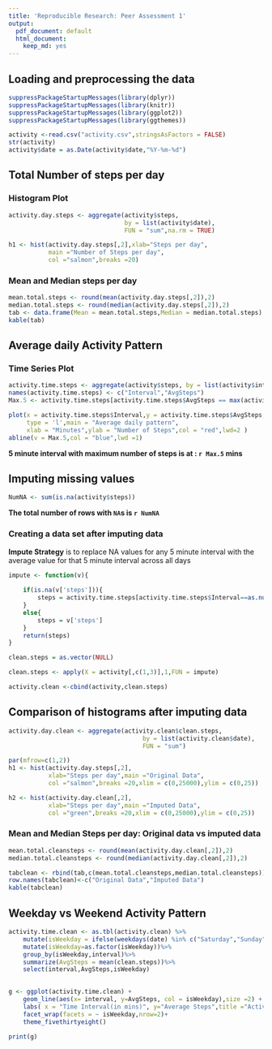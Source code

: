 ```yaml
---
title: 'Reproducible Research: Peer Assessment 1'
output:
  pdf_document: default
  html_document:
    keep_md: yes
---
```



## Loading and preprocessing the data
```r
suppressPackageStartupMessages(library(dplyr))
suppressPackageStartupMessages(library(knitr))
suppressPackageStartupMessages(library(ggplot2))
suppressPackageStartupMessages(library(ggthemes))
```

```r
activity <-read.csv("activity.csv",stringsAsFactors = FALSE)
str(activity)
activity$date = as.Date(activity$date,"%Y-%m-%d")

``` 

## Total Number of steps per day 

### Histogram Plot
```r

activity.day.steps <- aggregate(activity$steps, 
                                by = list(activity$date),
                                FUN = "sum",na.rm = TRUE)

h1 <- hist(activity.day.steps[,2],xlab="Steps per day",
           main ="Number of Steps per day",
           col ="salmon",breaks =20)

```

### Mean and Median steps per day
```r
mean.total.steps <- round(mean(activity.day.steps[,2]),2)
median.total.steps <- round(median(activity.day.steps[,2]),2)
tab <- data.frame(Mean = mean.total.steps,Median = median.total.steps)
kable(tab)
```
 

## Average daily Activity Pattern

### Time Series Plot
```r

activity.time.steps <- aggregate(activity$steps, by = list(activity$interval),FUN = "mean",na.rm = TRUE)
names(activity.time.steps) <- c("Interval","AvgSteps")
Max.5 <- activity.time.steps[activity.time.steps$AvgSteps == max(activity.time.steps$AvgSteps),1 ]

plot(x = activity.time.steps$Interval,y = activity.time.steps$AvgSteps,
     type = 'l',main = "Average daily pattern",
     xlab = "Minutes",ylab = "Number of Steps",col = "red",lwd=2 )
abline(v = Max.5,col = "blue",lwd =1)
```
**5 minute interval with maximum number of steps is at : `r Max.5` mins**


## Imputing missing values

```r
NumNA <- sum(is.na(activity$steps))
```

**The total number of rows with `NA`s is `r NumNA`**

### Creating a data set after imputing data

**Impute Strategy** is to replace NA values for any 5 minute interval with the average value for that 5 minute interval across all days

```r
impute <- function(v){
    
    if(is.na(v['steps'])){
        steps = activity.time.steps[activity.time.steps$Interval==as.numeric(v['interval']),2]
    }
    else{
        steps = v['steps']
    } 
    return(steps)
}

clean.steps = as.vector(NULL)

clean.steps <- apply(X = activity[,c(1,3)],1,FUN = impute)

activity.clean <-cbind(activity,clean.steps)

```

## Comparison of histograms after imputing data

```r
activity.day.clean <- aggregate(activity.clean$clean.steps,
                                     by = list(activity.clean$date),
                                     FUN = "sum")

par(mfrow=c(1,2))
h1 <- hist(activity.day.steps[,2],
           xlab="Steps per day",main ="Original Data",
           col ="salmon",breaks =20,xlim = c(0,25000),ylim = c(0,25))

h2 <- hist(activity.day.clean[,2],
           xlab="Steps per day",main ="Imputed Data",
           col ="green",breaks =20,xlim = c(0,25000),ylim = c(0,25))

```

### Mean and Median Steps per day: Original data vs imputed data

```r

mean.total.cleansteps <- round(mean(activity.day.clean[,2]),2)
median.total.cleansteps <- round(median(activity.day.clean[,2]),2)

tabclean <- rbind(tab,c(mean.total.cleansteps,median.total.cleansteps))
row.names(tabclean)<-c("Original Data","Imputed Data")
kable(tabclean)
```
 

## Weekday vs Weekend Activity Pattern

```r

activity.time.clean <- as.tbl(activity.clean) %>%
    mutate(isWeekday = ifelse(weekdays(date) %in% c("Saturday","Sunday"),"Weekend","Weekday"))%>%
    mutate(isWeekday=as.factor(isWeekday))%>%
    group_by(isWeekday,interval)%>%
    summarize(AvgSteps = mean(clean.steps))%>%
    select(interval,AvgSteps,isWeekday)

    
g <- ggplot(activity.time.clean) +
    geom_line(aes(x= interval, y=AvgSteps, col = isWeekday),size =2) +
    labs( x = "Time Interval(in mins)", y="Average Steps",title ="Activity Pattern") +
    facet_wrap(facets = ~ isWeekday,nrow=2)+
    theme_fivethirtyeight()

print(g)

```
